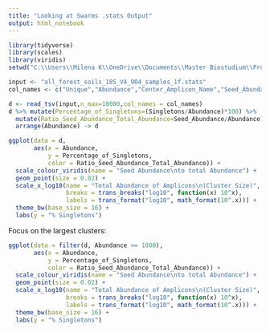 ---
title: "Looking at Swarms .stats Output"
output: html_notebook
---
```{r}
library(tidyverse)
library(scales)
library(viridis)
setwd("C:\\Users\\Milena K\\OneDrive\\Documents\\Master Biostudium\\Projekt_France")
```
```{r}
input <- "all_forest_soils_18S_V4_904_samples_1f.stats"
col_names <- c("Unique","Abundance","Center_Amplicon_Name","Seed_Abundance","Singletons","Iterations","Steps")
```
```{r}
d <- read_tsv(input,n_max=10000,col_names = col_names) 
d %>% mutate(Percentage_of_Singletons=(Singletons/Abundance)*100) %>% 
  mutate(Ratio_Seed_Abundance_Total_Abundance=Seed_Abundance/Abundance)  %>%
  arrange(Abundance) -> d
```


```{r}
ggplot(data = d,
       aes(x = Abundance,
           y = Percentage_of_Singletons,
           color = Ratio_Seed_Abundance_Total_Abundance)) +
  scale_colour_viridis(name = "Seed Abundance\nto total Abundance") +
  geom_point(size = 0.02) +
  scale_x_log10(name = "Total Abundance of Amplicons\n(Cluster Size)",
                breaks = trans_breaks("log10", function(x) 10^x),
                labels = trans_format("log10", math_format(10^.x))) +
  theme_bw(base_size = 16) +
  labs(y = "% Singletons")
```

Focus on the largest clusters:

```{r}
ggplot(data = filter(d, Abundance >= 1000),
       aes(x = Abundance,
           y = Percentage_of_Singletons,
           color = Ratio_Seed_Abundance_Total_Abundance)) +
  scale_colour_viridis(name = "Seed Abundance\nto total Abundance") +
  geom_point(size = 0.02) +
  scale_x_log10(name = "Total Abundance of Amplicons\n(Cluster Size)",
                breaks = trans_breaks("log10", function(x) 10^x),
                labels = trans_format("log10", math_format(10^.x))) +
  theme_bw(base_size = 16) +
  labs(y = "% Singletons")
```


